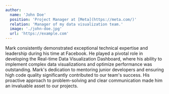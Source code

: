 ```yaml
---
author:
  name: 'John Doe'
  position: 'Project Manager at [Meta](https://meta.com/)'
  relation: 'Manager of my data visualization team.'
  image: './john-doe.jpg'
  url: 'https://example.com'
---
```


Mark consistently demonstrated exceptional technical expertise and leadership during his time at Facebook. He played a pivotal role in developing the Real-time Data Visualization Dashboard, where his ability to implement complex data visualizations and optimize performance was outstanding. Mark's dedication to mentoring junior developers and ensuring high code quality significantly contributed to our team's success. His proactive approach to problem-solving and clear communication made him an invaluable asset to our projects.
